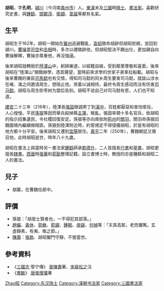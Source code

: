 '''胡昭'''{{BD|162年||250年|catIdx=W胡}}，字'''孔明'''，[[潁川|潁川]]（今河南[[禹州市|禹州市]]）人。[[東漢|東漢]]末及[[三國|三國]]時[[隱士|隱士]]、[[書法家|書法家]]。喜歡研究史書，與[[鍾繇|鍾繇]]、[[邯鄲淳|邯鄲淳]]、[[衛顗|衛顗]]、[[韋誕|韋誕]]等都有名氣。

== 生平 ==
胡昭生于162年。胡昭一開始在[[冀州|冀州]]逃避戰亂，[[袁紹|袁紹]]徵命胡辟但胡昭拒絕，並回到潁川。[[曹操|曹操]]當[[司空|司空]]和[[丞相|丞相]]時，多次以禮徵辟他，但胡昭堅決不願出仕，更加親自向曹操解釋，曹操亦尊重他，再沒強逼。

後來胡昭就轉居於[[陸渾山|陸渾山]]中，躬耕樂道，以經籍自娛，受到鄰里尊敬和喜愛。後來胡昭在“陸渾山”開館辦學，憑其聲望，當時前來求學的世家子弟車拉船載。胡昭与後來曹魏的重臣[[司馬懿|司馬懿]]也有交情，得知司马懿的同乡周生要害司马懿，就跋山涉水在崤、渑之间邀请周生，想阻止他，哭着以诚相待，最终令周生感动而没有伤害[[司马懿|司马懿]]。胡昭与周生砍枣树为盟后告别。胡昭不说自己对司马懿有恩，人们也不知道。

[[建安_(漢獻帝)|建安]]二十三年（218年），陸渾長[[張固|張固]]徵調男丁到[[漢中|漢中]]，百姓都厭惡和害怕傜役，人心惶惶。平民[[孫狼|孫狼]]等因而舉兵殺掉縣[[主簿|主簿]]，叛亂。張固率領十多名官兵，依胡昭的指示招集遺民，令社稷回復安定。孫狼等亦向南依附[[荊州|荊州]]的[[關羽|關羽]]，關羽命孫狼回魏國境內繼續做賊匪。孫狼到陸渾附近時，約誓規定不得侵擾胡昭，於是有胡昭的地方都十分平安。後來胡昭又遷到[[宜陽|宜陽]]居住。[[嘉平_(曹魏)|嘉平]]二年（250年），曹魏朝廷又徵召他，此時胡昭逝世，時年八十九歲。

胡昭在書法上與當時另一書法家[[鍾繇|鍾繇]]師承[[劉德升|劉德升]]，二人皆擅長[[行書|行書]]和[[草書|草書]]，胡昭更擅長[[隸書|隸書]]。[[西晉|西晉]]時[[張華|張華]]和[[荀勖|荀勖]]整理記籍，設立書博士時，教授的亦是鍾繇和胡昭二人的書法。

==兒子==
*胡纂，在曹魏任郎中。

==評價==
*孫狼：「胡居士賢者也，一不得犯其部落。」
*[[趙儼|趙儼]]、[[黃休|黃休]]、[[郭彝|郭彝]]、[[荀顗|荀顗]]、[[鍾毓|鍾毓]]、[[庾嶷|庾嶷]]、[[何楨|何楨]]等：「天真高絜，老而彌篤。玄虛靜素，有夷、皓之節。」
*[[陳壽|陳壽]]：[[張臶|張臶]]、胡昭闔門守靜，不營當世。

== 參考資料 ==
*《[[三國志|三國志]]·管宁傳》 [[晉朝|晉]][[陳壽|陳壽]]著、[[劉宋|宋]][[裴松之|裴松之]]注
*《[[書斷|書斷]]》 [[唐朝|唐]][[張懷瓘|張懷瓘]]著

{{三国志}}

{{Authority control}}
{{DEFAULTSORT:Hu胡}}
[[Category:胡姓|Zhao昭]]
[[Category:东汉隐士|Category:东汉隐士]]
[[Category:漢朝书法家|Category:漢朝书法家]]
[[Category:三國書法家|Category:三國書法家]]